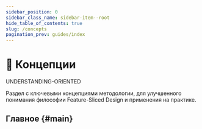 ```yaml
---
sidebar_position: 0
sidebar_class_name: sidebar-item--root
hide_table_of_contents: true
slug: /concepts
pagination_prev: guides/index
---
```


# 🧩 Концепции

<span class="badge badge--warning margin-bottom--md">UNDERSTANDING-ORIENTED</span>

<p class="summary">
Раздел с ключевыми концепциями методологии, для улучшенного понимания философии Feature-Sliced Design и применения на практике.
</p>

## Главное {#main}


<NavCard
    title="Разбиение приложения" 
    description="Использование слоисто-слайсовой структуры при декомпозиции логики"
    to="/docs/concepts/app-splitting"
    Icon={BlockOutlined}
/>
<NavCard
    title="Public API" 
    description="Практики по проектированию устойчивых и удобных для интеграции модулей"
    to="/docs/concepts/public-api"
    Icon={ApiOutlined}
/>
<NavCard
    title="Кросс-коммуникация" 
    description="Правила масштабируемого и эффективного взаимодействия модулей"
    to="/docs/concepts/cross-communication"
    Icon={ApartmentOutlined}
/>
<NavCard
    title="Decouple entities" 
    description="Декомпозиция логики с выделением бизнес-сущностей"
    to="/docs/concepts/decouple-entities"
    Icon={PartitionOutlined}
/>
<NavCard
    title="Десегментация" 
    description="Проблема излишней раздробленности логики"
    to="/docs/concepts/issues/desegmented"
    Icon={NodeIndexOutlined}
/>
